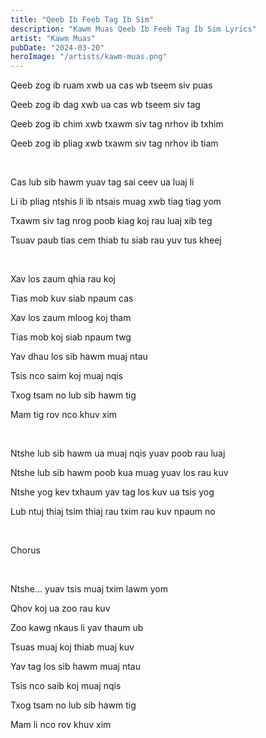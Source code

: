 ```yaml
---
title: "Qeeb Ib Feeb Tag Ib Sim"
description: "Kawm Muas Qeeb Ib Feeb Tag Ib Sim Lyrics"
artist: "Kawm Muas"
pubDate: "2024-03-20"
heroImage: "/artists/kawm-muas.png"
---
```


Qeeb zog ib ruam xwb ua cas wb tseem siv puas

Qeeb zog ib dag xwb ua cas wb tseem siv tag

Qeeb zog ib chim xwb txawm siv tag nrhov ib txhim

Qeeb zog ib pliag xwb txawm siv tag nrhov ib tiam

<br />

Cas lub sib hawm yuav tag sai ceev ua luaj li

Li ib pliag ntshis li ib ntsais muag xwb tiag tiag yom

Txawm siv tag nrog poob kiag koj rau luaj xib teg

Tsuav paub tias cem thiab tu siab rau yuv tus kheej

<br />

Xav los zaum qhia rau koj

Tias mob kuv siab npaum cas

Xav los zaum mloog koj tham

Tias mob koj siab npaum twg

Yav dhau los sib hawm muaj ntau

Tsis nco saim koj muaj nqis

Txog tsam no lub sib hawm tig

Mam tig rov nco khuv xim

<br />

Ntshe lub sib hawm ua muaj nqis yuav poob rau luaj

Ntshe lub sib hawm poob kua muag yuav los rau kuv

Ntshe yog kev txhaum yav tag los kuv ua tsis yog

Lub ntuj thiaj tsim thiaj rau txim rau kuv npaum no

<br />

Chorus

<br />

Ntshe... yuav tsis muaj txim lawm yom

Qhov koj ua zoo rau kuv

Zoo kawg nkaus li yav thaum ub

Tsuas muaj koj thiab muaj kuv

Yav tag los sib hawm muaj ntau

Tsis nco saib koj muaj nqis

Txog tsam no lub sib hawm tig

Mam li nco rov khuv xim
